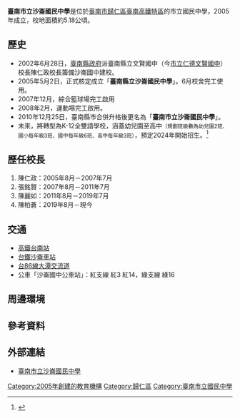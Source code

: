 {{Notability Unreferenced|time=2021-03-13T06:03:29+00:00}}
{{Infobox School
| name = 臺南市立沙崙國民中學
| other_name = 
| image = 
| motto =
| established = 2005
| type = 市立國民中學
| religion = 
| affiliation = 
| district = {{TWN}}[[臺南市|臺南市]][[歸仁區|歸仁區]]
| grades = 國一~國三
| president = 陳柏蒼
| principal = 
|classes= 
| dean = 
| college = 
| house = 
| sc =
| cs = 
| faculty = 
| staff = 
| students = 
| athletics = 
| conference = 
| colors = 
| mascot = 
| magazine = 
| free_label = 
| free_text = 
| free_label2 = 
| free_text2 = 
| free_label3 = 
| free_text3 = 
| area= 
| telephone = 
| fax = 
| coordinates = 
| pushpin_map = 
| address = 台南市歸仁區歸仁六路2號
| website = [http://www.sljh.tn.edu.tw/]
}}

'''臺南市立沙崙國民中學'''是位於[[臺南市|臺南市]][[歸仁區|歸仁區]][[高鐵台南站|臺南高鐵特區]]的市立國民中學，2005年成立，校地面積約5.18公頃。

==歷史==
*2002年6月28日，[[臺南縣政府|臺南縣政府]]派臺南縣立文賢國中（今[[臺南市立仁德文賢國民中學|市立仁德文賢國中]]）校長陳仁政校長籌備沙崙國中建校。
*2005年5月2日，正式核定成立「'''臺南縣立沙崙國民中學'''」。6月校舍完工使用。
*2007年12月，綜合籃球場完工啟用
*2008年2月，運動場完工啟用。
*2010年12月25日，臺南縣市合併升格後更名為「'''臺南市立沙崙國民中學'''」。
*未來，將轉型為K-12全雙語學校，涵蓋幼兒園至高中<small>（規劃班級數為幼兒園2班、國小每年級3班、國中每年級6班、高中每年級3班）</small>，預定2024年開始招生。<ref>{{cite news |title=台南沙崙K-12全雙語學校 明年發包 |url=https://news.ltn.com.tw/news/life/paper/1419707 |accessdate=2021-03-08 |archive-date=2021-04-24 |archive-url=https://web.archive.org/web/20210424033151/https://news.ltn.com.tw/news/life/paper/1419707 |dead-url=no }}</ref>


==歷任校長==
#陳仁政：2005年8月－2007年7月
#張銘賢：2007年8月－2011年7月
#陳麗如：2011年8月－2019年7月
#陳柏蒼：2019年8月－現今

== 交通 ==
*[[高鐵台南站|高鐵台南站]]
*[[台鐵|台鐵]][[沙崙車站|沙崙車站]]
*[[台86線|台86線]][[大潭交流道|大潭交流道]]
*公車「沙崙國中公車站」：紅支線 紅3 紅14，綠支線 綠16

==周邊環境==


==參考資料==
<references/>

== 外部連結 ==
*[http://www.sljh.tn.edu.tw/ 臺南市立沙崙國民中學] {{Wayback|url=http://www.sljh.tn.edu.tw/ |date=20200815144545 }} 




{{臺南市國民中小學}}
[[Category:2005年創建的教育機構|Category:2005年創建的教育機構]]
[[Category:歸仁區|Category:歸仁區]]
[[Category:臺南市立國民中學|Category:臺南市立國民中學]]
{{stub}}